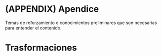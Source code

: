 # (APPENDIX) Apendice {.unnumbered}

Temas de reforzamiento o conocimientos preliminares que son necesarias para entender el contenido.

# Trasformaciones
